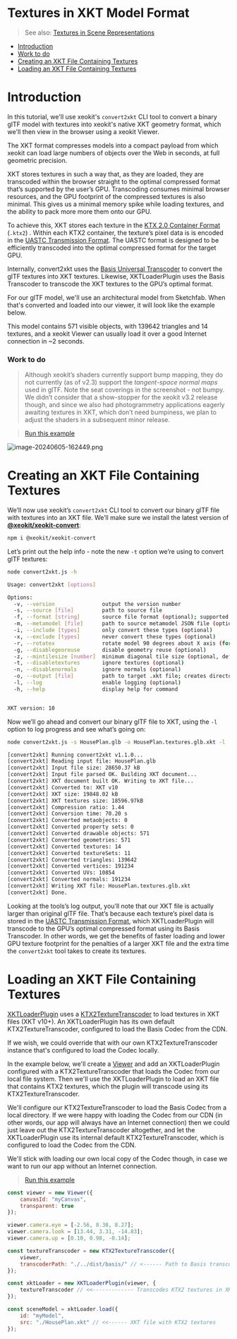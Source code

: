 # Textures in XKT Model Format


> See also: [Textures in Scene Representations](/blog/textures-in-scene-representations)

- [Introduction](#introduction)
-   [Work to do](#work-to-do)
- [Creating an XKT File Containing Textures](#creating-an-xkt-file-containing-textures)
- [Loading an XKT File Containing Textures](#loading-an-xkt-file-containing-textures)

# Introduction

In this tutorial, we'll use xeokit's `convert2xkt` CLI tool to convert a binary glTF model with textures into xeokit's native XKT geometry format, which we'll then view in the browser using a xeokit Viewer.

The XKT format compresses models into a compact payload from which xeokit can load large numbers of objects over the Web in seconds, at full geometric precision.

XKT stores textures in such a way that, as they are loaded, they are transcoded within the browser straight to the optimal compressed format that’s supported by the user’s GPU. Transcoding consumes minimal browser resources, and the GPU footprint of the compressed textures is also minimal. This gives us a minimal memory spike while loading textures, and the ability to pack more more them onto our GPU.

To achieve this, XKT stores each texture in the [KTX 2.0 Container Format](https://github.khronos.org/KTX-Specification/) (`.ktx2`) . Within each KTX2 container, the texture’s pixel data is is encoded in the [UASTC Transmission Format](https://github.com/BinomialLLC/basis_universal/wiki/UASTC-Texture-Specification). The UASTC format is designed to be efficiently transcoded into the optimal compressed format for the target GPU.

Internally, convert2xkt uses the [Basis Universal Transcoder](https://github.com/xeokit/xeokit-sdk/tree/master/dist/basis) to convert the glTF textures into XKT textures. Likewise, XKTLoaderPlugin uses the Basis Transcoder to transcode the XKT textures to the GPU’s optimal format.

For our glTF model, we'll use an architectural model from Sketchfab. When that's converted and loaded into our viewer, it will look like the example below.

This model contains 571 visible objects, with 139642 triangles and 14 textures, and a xeokit Viewer can usually load it over a good Internet connection in ~2 seconds.

### Work to do


> Although xeokit’s shaders currently support bump mapping, they do not currently (as of v2.3) support the *tangent-space normal maps* used in glTF. Note the seat coverings in the screenshot - not bumpy. We didn’t consider that a show-stopper for the xeokit v3.2 release though, and since we also had photogrammetry applications eagerly awaiting textures in XKT, which don’t need bumpiness, we plan to adjust the shaders in a subsequent minor release.


> [Run this example](https://xeokit.github.io/xeokit-sdk/examples/#loading_XKT_HousePlan)

![image-20240605-162449.png](./attachments/image-20240605-162449.png)

# Creating an XKT File Containing Textures

We’ll now use xeokit’s `convert2xkt` CLI tool to convert our binary glTF file with textures into an XKT file. We’ll make sure we install the latest version of [**@xeokit/xeokit-convert**](https://www.npmjs.com/package/@xeokit/xeokit-convert):

```bash
npm i @xeokit/xeokit-convert
```

Let’s print out the help info - note the new `-t` option we’re using to convert glTF textures:

```bash
node convert2xkt.js -h

Usage: convert2xkt [options]

Options:
  -v, --version               output the version number
  -s, --source [file]         path to source file
  -f, --format [string]       source file format (optional); supported formats are gltf, ifc, laz, las, pcd, ply, stl and cityjson
  -m, --metamodel [file]      path to source metamodel JSON file (optional)
  -i, --include [types]       only convert these types (optional)
  -x, --exclude [types]       never convert these types (optional)
  -r, --rotatex               rotate model 90 degrees about X axis (for las and cityjson)
  -g, --disablegeoreuse       disable geometry reuse (optional)
  -z, --mintilesize [number]  minimum diagonal tile size (optional, default 500)
  -t, --disabletextures       ignore textures (optional)
  -n, --disablenormals        ignore normals (optional)
  -o, --output [file]         path to target .xkt file; creates directories on path automatically if not existing
  -l, --log                   enable logging (optional)
  -h, --help                  display help for command


XKT version: 10
```

Now we’ll go ahead and convert our binary glTF file to XKT, using the `-l` option to log progress and see what’s going on:

```bash
node convert2xkt.js -s HousePlan.glb -o HousePlan.textures.glb.xkt -l

[convert2xkt] Running convert2xkt v1.1.0...
[convert2xkt] Reading input file: HousePlan.glb
[convert2xkt] Input file size: 28650.37 kB
[convert2xkt] Input file parsed OK. Building XKT document...
[convert2xkt] XKT document built OK. Writing to XKT file...
[convert2xkt] Converted to: XKT v10
[convert2xkt] XKT size: 19848.02 kB
[convert2xkt] XKT textures size: 18596.97kB
[convert2xkt] Compression ratio: 1.44
[convert2xkt] Conversion time: 70.20 s
[convert2xkt] Converted metaobjects: 0
[convert2xkt] Converted property sets: 0
[convert2xkt] Converted drawable objects: 571
[convert2xkt] Converted geometries: 571
[convert2xkt] Converted textures: 14
[convert2xkt] Converted textureSets: 11
[convert2xkt] Converted triangles: 139642
[convert2xkt] Converted vertices: 191234
[convert2xkt] Converted UVs: 10854
[convert2xkt] Converted normals: 191234
[convert2xkt] Writing XKT file: HousePlan.textures.glb.xkt
[convert2xkt] Done.
```

Looking at the tools’s log output, you’ll note that our XKT file is actually larger than original glTF file. That’s because each texture’s pixel data is stored in the [UASTC Transmission Format](https://github.com/BinomialLLC/basis_universal/wiki/UASTC-Texture-Specification), which XKTLoaderPlugin will transcode to the GPU’s optimal compressed format using its Basis Transcoder. In other words, we get the benefits of faster loading and lower GPU texture footprint for the penalties of a larger XKT file and the extra time the `convert2xkt` tool takes to create its textures.

# Loading an XKT File Containing Textures

[XKTLoaderPlugin](https://xeokit.github.io/xeokit-sdk/docs/class/src/plugins/XKTLoaderPlugin/XKTLoaderPlugin.js~XKTLoaderPlugin.html) uses a [KTX2TextureTranscoder](https://xeokit.github.io/xeokit-sdk/docs/class/src/viewer/scene/utils/textureTranscoders/KTX2TextureTranscoder/KTX2TextureTranscoder.js~KTX2TextureTranscoder.html) to load textures in XKT files (XKT v10+). An XKTLoaderPlugin has its own default KTX2TextureTranscoder, configured to load the Basis Codec from the CDN.

If we wish, we could override that with our own KTX2TextureTranscoder instance that's configured to load the Codec locally.

In the example below, we'll create a [Viewer](https://xeokit.github.io/xeokit-sdk/docs/class/src/viewer/Viewer.js~Viewer.html) and add an XKTLoaderPlugin configured with a KTX2TextureTranscoder that loads the Codec from our local file system. Then we'll use the XKTLoaderPlugin to load an XKT file that contains KTX2 textures, which the plugin will transcode using its KTX2TextureTranscoder.

We'll configure our KTX2TextureTranscoder to load the Basis Codec from a local directory. If we were happy with loading the Codec from our CDN (in other words, our app will always have an Internet connection) then we could just leave out the KTX2TextureTranscoder altogether, and let the XKTLoaderPlugin use its internal default KTX2TextureTranscoder, which is configured to load the Codec from the CDN.

We'll stick with loading our own local copy of the Codec though, in case we want to run our app without an Internet connection.


> [Run this example](https://xeokit.github.io/xeokit-sdk/examples/#loading_XKT_HousePlan)

```js
const viewer = new Viewer({
    canvasId: "myCanvas",
    transparent: true
});

viewer.camera.eye = [-2.56, 8.38, 8.27];
viewer.camera.look = [13.44, 3.31, -14.83];
viewer.camera.up = [0.10, 0.98, -0.14];

const textureTranscoder = new KTX2TextureTranscoder({
    viewer,
    transcoderPath: "./../dist/basis/" // <------ Path to Basis transcoder
});

const xktLoader = new XKTLoaderPlugin(viewer, {
    textureTranscoder // <<------------- Transcodes KTX2 textures in XKT files
});

const sceneModel = xktLoader.load({
    id: "myModel",
    src: "./HousePlan.xkt" // <<------ XKT file with KTX2 textures
});
```
